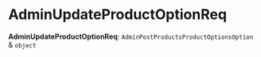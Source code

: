 
# AdminUpdateProductOptionReq

 **AdminUpdateProductOptionReq**: `AdminPostProductsProductOptionsOption` & `object`
